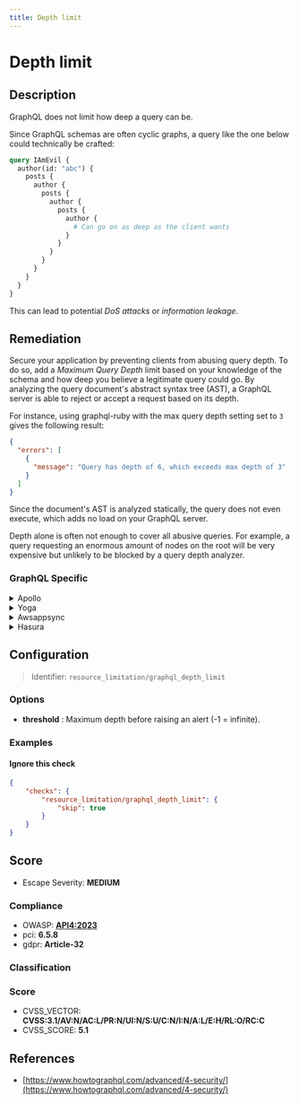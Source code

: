 ```yaml
---
title: Depth limit
---
```


# Depth limit

## Description

GraphQL does not limit how deep a query can be.

Since GraphQL schemas are often cyclic graphs, a query like the one below could technically be crafted:

```graphql
query IAmEvil {
  author(id: "abc") {
    posts {
      author {
        posts {
          author {
            posts {
              author {
                # Can go on as deep as the client wants
              }
            }
          }
        }
      }
    }
  }
}
```

This can lead to potential *DoS attacks* or *information leakage*.


## Remediation

Secure your application by preventing clients from abusing query depth.
To do so, add a *Maximum Query Depth* limit based on your knowledge of the schema and how deep you believe a legitimate query could go.
By analyzing the query document's abstract syntax tree (AST), a GraphQL server is able to reject or accept a request based on its depth.

For instance, using graphql-ruby with the max query depth setting set to `3` gives the following result:

```json
{
  "errors": [
    {
      "message": "Query has depth of 6, which exceeds max depth of 3"
    }
  ]
}
```

Since the document's AST is analyzed statically, the query does not even execute, which adds no load on your GraphQL server.

Depth alone is often not enough to cover all abusive queries. For example, a query requesting an enormous amount of nodes on the root will be very expensive but unlikely to be blocked by a query depth analyzer.



### GraphQL Specific

<details>
    <summary>Apollo</summary>

Install our open source package [GraphQL Armor](https://escape.tech/graphql-armor/docs/getting-started) for Apollo.Source: <https://escape.tech/blog/9-graphql-security-best-practices/>.

</details>

<details>
    <summary>Yoga</summary>

Install our open source package [GraphQL Armor](https://escape.tech/graphql-armor/docs/getting-started) for Yoga.You can also use the standalone [envelop plugin](https://www.npmjs.com/package/@escape.tech/graphql-armor-max-depth).

</details>

<details>
    <summary>Awsappsync</summary>

For now, AppSync does not allow out-of-the-box query depth limit configuration.This can however be bypassed by implementing depth limit using Velocity Template Language VTL in Escape's Resolver.Below is an example of using the Matches regex to determine the length of selectionSetList. This example enforces a depth limit of 3 and can be added inside of an AppSync resolver function.

</details>

<details>
    <summary>Hasura</summary>

Hasura allows for manual query depth limit configuration directly in the security settings:- Go to Project Console > Security Settings > API Limits.- Click on "Global".- Set a depth limit (e.g., 3).

</details>

## Configuration

> Identifier: `resource_limitation/graphql_depth_limit`

### Options

- **threshold** : Maximum depth before raising an alert (-1 = infinite).
  



### Examples



#### Ignore this check

```json
{
    "checks": {
        "resource_limitation/graphql_depth_limit": {
            "skip": true
        }
    }
}
```




## Score

- Escape Severity: **<span className="medium-severity">MEDIUM</span>**

### Compliance

- OWASP: **[API4:2023](https://github.com/OWASP/API-Security/blob/master/editions/2023/en/0xa4-unrestricted-resource-consumption.md)**
- pci: **6.5.8**
- gdpr: **Article-32**






### Classification






### Score

- CVSS_VECTOR: **CVSS:3.1/AV:N/AC:L/PR:N/UI:N/S:U/C:N/I:N/A:L/E:H/RL:O/RC:C**
- CVSS_SCORE: **5.1**

## References

- [https://www.howtographql.com/advanced/4-security/](https://www.howtographql.com/advanced/4-security/)
  